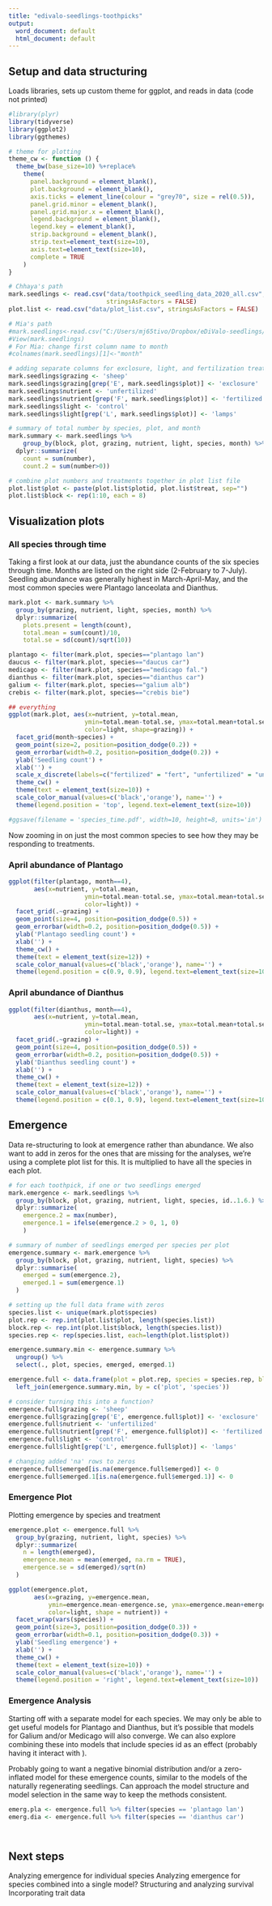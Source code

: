 ```yaml
---
title: "edivalo-seedlings-toothpicks"
output:
  word_document: default
  html_document: default
---
```


## Setup and data structuring
Loads libraries, sets up custom theme for ggplot, and reads in data (code not printed)
```r
#library(plyr)
library(tidyverse)
library(ggplot2)
library(ggthemes)

# theme for plotting
theme_cw <- function () { 
  theme_bw(base_size=10) %+replace% 
    theme(
      panel.background = element_blank(), 
      plot.background = element_blank(), 
      axis.ticks = element_line(colour = "grey70", size = rel(0.5)),
      panel.grid.minor = element_blank(), 
      panel.grid.major.x = element_blank(),
      legend.background = element_blank(), 
      legend.key = element_blank(),
      strip.background = element_blank(), 
      strip.text=element_text(size=10),
      axis.text=element_text(size=10),
      complete = TRUE
    )
}

# Chhaya's path
mark.seedlings <- read.csv("data/toothpick_seedling_data_2020_all.csv",
                           stringsAsFactors = FALSE)
plot.list <- read.csv("data/plot_list.csv", stringsAsFactors = FALSE)

# Mia's path
#mark.seedlings<-read.csv("C:/Users/mj65tivo/Dropbox/eDiValo-seedlings/Data Entry/toothpick_seedling_data_2020_all.csv", stringsAsFactors = FALSE)
#View(mark.seedlings)
# For Mia: change first column name to month
#colnames(mark.seedlings)[1]<-"month"

# adding separate columns for exclosure, light, and fertilization treatments
mark.seedlings$grazing <- 'sheep'
mark.seedlings$grazing[grep('E', mark.seedlings$plot)] <- 'exclosure'
mark.seedlings$nutrient <- 'unfertilized'
mark.seedlings$nutrient[grep('F', mark.seedlings$plot)] <- 'fertilized'
mark.seedlings$light <- 'control'
mark.seedlings$light[grep('L', mark.seedlings$plot)] <- 'lamps'

# summary of total number by species, plot, and month
mark.summary <- mark.seedlings %>%
    group_by(block, plot, grazing, nutrient, light, species, month) %>%
  dplyr::summarize(
    count = sum(number),
    count.2 = sum(number>0))

# combine plot numbers and treatments together in plot list file
plot.list$plot <- paste(plot.list$plotid, plot.list$treat, sep="")
plot.list$block <- rep(1:10, each = 8)

```

## Visualization plots

### All species through time
Taking a first look at our data, just the abundance counts of the six species through time. Months are listed on the right side (2-February to 7-July). Seedling abundance was generally highest in March-April-May, and the most common species were Plantago lanceolata and Dianthus. 
```r
mark.plot <- mark.summary %>% 
  group_by(grazing, nutrient, light, species, month) %>%
  dplyr::summarize(
    plots.present = length(count),
    total.mean = sum(count)/10,
    total.se = sd(count)/sqrt(10))

plantago <- filter(mark.plot, species=="plantago lan")
daucus <- filter(mark.plot, species=="daucus car")
medicago <- filter(mark.plot, species=="medicago fal.")
dianthus <- filter(mark.plot, species=="dianthus car")
galium <- filter(mark.plot, species=="galium alb")
crebis <- filter(mark.plot, species=="crebis bie")

## everything
ggplot(mark.plot, aes(x=nutrient, y=total.mean, 
                     ymin=total.mean-total.se, ymax=total.mean+total.se,
                     color=light, shape=grazing)) +
  facet_grid(month~species) +
  geom_point(size=2, position=position_dodge(0.2)) +
  geom_errorbar(width=0.2, position=position_dodge(0.2)) +
  ylab('Seedling count') +
  xlab('') +
  scale_x_discrete(labels=c("fertilized" = "fert", "unfertilized" = "unfert")) +
  theme_cw() +
  theme(text = element_text(size=10)) +
  scale_color_manual(values=c('black','orange'), name='') +
  theme(legend.position = 'top', legend.text=element_text(size=10))

#ggsave(filename = 'species_time.pdf', width=10, height=8, units='in')

```

Now zooming in on just the most common species to see how they may be responding to treatments.

### April abundance of Plantago
```r
ggplot(filter(plantago, month==4),
       aes(x=nutrient, y=total.mean, 
                     ymin=total.mean-total.se, ymax=total.mean+total.se,
                     color=light)) +
  facet_grid(.~grazing) +
  geom_point(size=4, position=position_dodge(0.5)) +
  geom_errorbar(width=0.2, position=position_dodge(0.5)) +
  ylab('Plantago seedling count') +
  xlab('') +
  theme_cw() +
  theme(text = element_text(size=12)) +
  scale_color_manual(values=c('black','orange'), name='') +
  theme(legend.position = c(0.9, 0.9), legend.text=element_text(size=10))
```


### April abundance of Dianthus

```r
ggplot(filter(dianthus, month==4),
       aes(x=nutrient, y=total.mean, 
                     ymin=total.mean-total.se, ymax=total.mean+total.se,
                     color=light)) +
  facet_grid(.~grazing) +
  geom_point(size=4, position=position_dodge(0.5)) +
  geom_errorbar(width=0.2, position=position_dodge(0.5)) +
  ylab('Dianthus seedling count') +
  xlab('') +
  theme_cw() +
  theme(text = element_text(size=12)) +
  scale_color_manual(values=c('black','orange'), name='') +
  theme(legend.position = c(0.1, 0.9), legend.text=element_text(size=10))
```

## Emergence
Data re-structuring to look at emergence rather than abundance. We also want to add in zeros for the ones that are missing for the analyses, we're using a complete plot list for this. It is multiplied to have all the species in each plot. 

```r

# for each toothpick, if one or two seedlings emerged
mark.emergence <- mark.seedlings %>%
  group_by(block, plot, grazing, nutrient, light, species, id..1.6.) %>%
  dplyr::summarize(
    emergence.2 = max(number),
    emergence.1 = ifelse(emergence.2 > 0, 1, 0)
    )

# summary of number of seedlings emerged per species per plot
emergence.summary <- mark.emergence %>%
  group_by(block, plot, grazing, nutrient, light, species) %>%
  dplyr::summarise(
    emerged = sum(emergence.2),
    emerged.1 = sum(emergence.1)
  )

# setting up the full data frame with zeros
species.list <- unique(mark.plot$species)
plot.rep <- rep.int(plot.list$plot, length(species.list))
block.rep <- rep.int(plot.list$block, length(species.list))
species.rep <- rep(species.list, each=length(plot.list$plot))

emergence.summary.min <- emergence.summary %>%
  ungroup() %>%
  select(., plot, species, emerged, emerged.1)

emergence.full <- data.frame(plot = plot.rep, species = species.rep, block = block.rep) %>%
  left_join(emergence.summary.min, by = c('plot', 'species'))

# consider turning this into a function?
emergence.full$grazing <- 'sheep'
emergence.full$grazing[grep('E', emergence.full$plot)] <- 'exclosure'
emergence.full$nutrient <- 'unfertilized'
emergence.full$nutrient[grep('F', emergence.full$plot)] <- 'fertilized'
emergence.full$light <- 'control'
emergence.full$light[grep('L', emergence.full$plot)] <- 'lamps'

# changing added 'na' rows to zeros
emergence.full$emerged[is.na(emergence.full$emerged)] <- 0
emergence.full$emerged.1[is.na(emergence.full$emerged.1)] <- 0

```

### Emergence Plot
Plotting emergence by species and treatment
```r
emergence.plot <- emergence.full %>%
  group_by(grazing, nutrient, light, species) %>%
  dplyr::summarize(
    n = length(emerged),
    emergence.mean = mean(emerged, na.rm = TRUE),
    emergence.se = sd(emerged)/sqrt(n)
  )

ggplot(emergence.plot,
       aes(x=grazing, y=emergence.mean, 
           ymin=emergence.mean-emergence.se, ymax=emergence.mean+emergence.se,
           color=light, shape = nutrient)) +
  facet_wrap(vars(species)) +
  geom_point(size=3, position=position_dodge(0.3)) +
  geom_errorbar(width=0.1, position=position_dodge(0.3)) +
  ylab('Seedling emergence') +
  xlab('') +
  theme_cw() +
  theme(text = element_text(size=10)) +
  scale_color_manual(values=c('black','orange'), name='') +
  theme(legend.position = 'right', legend.text=element_text(size=10))

```
### Emergence Analysis
Starting off with a separate model for each species. We may only be able to get useful models for Plantago and Dianthus, but it's possible that models for Galium and/or Medicago will also converge. We can also explore combining these into models that include species id as an effect (probably having it interact with ).

Probably going to want a negative binomial distribution and/or a zero-inflated model for these emergence counts, similar to the models of the naturally regenerating seedlings. Can approach the model structure and model selection in the same way to keep the methods consistent. 

```r

emerg.pla <- emergence.full %>% filter(species == 'plantago lan')
emerg.dia <- emergence.full %>% filter(species == 'dianthus car')




```


## Next steps
Analyzing emergence for individual species
Analyzing emergence for species combined into a single model?
Structuring and analyzing survival
Incorporating trait data


